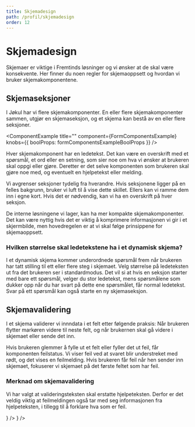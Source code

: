 ```yaml
---
title: Skjemadesign
path: /profil/skjemadesign
order: 12
---
```



# Skjemadesign

<Ingress>
    Skjemaer er viktige i Fremtinds løsninger og vi ønsker at de skal være konsekvente. Her finner du noen regler for
    skjemaoppsett og hvordan vi bruker skjemakomponentene.
</Ingress>

## Skjemaseksjoner

I Jøkul har vi flere skjemakomponenter. En eller flere skjemakomponenter sammen, utgjør en skjemaseksjon, og et skjema kan bestå av en eller flere seksjoner.

<ComponentExample title="" component={FormComponentsExample} knobs={{ boolProps: formComponentsExampleBoolProps }} />

Hver skjemakomponent har en ledetekst. Det kan være en overskrift med et spørsmål, et ord eller en setning, som sier noe om hva vi ønsker at brukeren skal oppgi eller gjøre. Deretter er det selve komponenten som brukeren skal gjøre noe med, og eventuelt en hjelpetekst eller melding.

<FormFieldAnatomy />

Vi avgrenser seksjoner tydelig fra hverandre. Hvis seksjonene ligger på en felles bakgrunn, bruker vi luft til å vise dette skillet. Ellers kan vi ramme dem inn i egne kort. Hvis det er nødvendig, kan vi ha en overskrift på hver seksjon.

<PortalImage
    className="jkl-spacing-xl--bottom"
    src="/assets/documentation/skjemadesign/skjemadesign_hund.png"
    alt="Skjermbilde av et skjemadesign fra kjøpsflyten for hundeforsikring"
/>

De interne løsningene vi lager, kan ha mer kompakte skjemakomponenter. Det kan være nyttig hvis det er viktig å komprimere informasjonen vi gir i et skjermbilde, men hovedregelen er at vi skal følge prinsippene for skjemaoppsett.

### Hvilken størrelse skal ledetekstene ha i et dynamisk skjema?

I et dynamisk skjema kommer underordnede spørsmål frem når brukeren har tatt stilling til ett eller flere steg i skjemaet. Velg størrelse på ledeteksten ut fra det brukeren ser i standardmodus. Det vil si at hvis en seksjon starter med bare ett spørsmål, velger du stor ledetekst, mens spørsmålene som dukker opp når du har svart på dette ene spørsmålet, får normal ledetekst. Svar på ett spørsmål kan også starte en ny skjemaseksjon.

## Skjemavalidering

I et skjema validerer vi innndata i et felt etter følgende praksis: Når brukeren flytter markøren videre til neste felt, og når brukernen skal gå videre i skjemaet eller sende det inn.

Hvis brukeren glemmer å fylle ut et felt eller fyller det ut feil, får komponenten feilstatus. Vi viser feil ved at svaret blir understreket med rødt, og det vises en feilmelding. Hvis brukeren får feil når hen sender inn skjemaet, fokuserer vi skjemaet på det første feltet som har feil.

### Merknad om skjemavalidering

Vi har valgt at valideringsteksten skal erstatte hjelpeteksten. Derfor er det veldig viktig at feilmeldingen også tar med seg informasjonen fra hjelpeteksten, i tillegg til å forklare hva som er feil.

<Grid>
    <DoDontExample
        type="do"
        description="Feilmeldingen inkluderer hjelpeteksten."
        content={
            <TextInput
                label="Fødselsnummer"
                errorLabel="Fødselsnummeret er feil. Et fødselsnummer har 11 siffer."
                defaultValue="Input"
            />
        }
    />
    <DoDontExample
        type="dont"
        description="Feilmeldingen mangler hjelpeteksten."
        content={<TextInput label="Fødselsnummer" errorLabel="Fødselsnummeret er feil" defaultValue="Input" />}
    />
</Grid>
